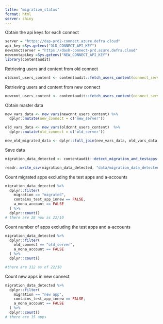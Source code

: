 ```yaml
---
title: "migration_status"
format: html
server: shiny
---
```


Obtain the api keys for each connect 

```r
server = "https://dap-prd2-connect.azure.defra.cloud"
api_key =Sys.getenv("OLD_CONNECT_API_KEY")
newcnnctserver = "https://dash-connect-prd.azure.defra.cloud"
newcnntapikey =Sys.getenv("NEW_CONNECT_API_KEY")
library(contentaudit)

```

Retrieving users and content from old connect

```r

oldcnnt_users_content <- contentaudit::fetch_users_content(connect_server = server, connect_api_key = api_key)

```

Retrieving users and content from new connect
```r
newcnnt_users_content <- contentaudit::fetch_users_content(connect_server = newcnnctserver, connect_api_key = newcnntapikey)
```


Obtain master data 
```r
new_vars_data <- new_vars(newcnnt_users_content) %>%
  dplyr::mutate(new_connect = c('new_server'))

old_vars_data <- new_vars(oldcnnt_users_content)  %>%
  dplyr::mutate(old_connect = c('old_server'))

new_old_migrated_data <- dplyr::full_join(new_vars_data, old_vars_data)

```

Save data 
```r
migration_data_detected <- contentaudit::detect_migration_and_testapps(new_old_migrated_data, threshold = 0.6)

readr::write_csv(migration_data_detected, "data/migration_data_detected.csv")
```

Count migrated apps excluding the test apps and a-accounts
```r
migration_data_detected %>%
  dplyr::filter(
    migration == "migrated",
    contains_test_app_innew == FALSE,
    a_nona_account == FALSE
  ) %>%
  dplyr::count()
# there are 28 now as 22/10
```


Count number of apps excluding the test apps and a-accounts
```r
migration_data_detected %>%
  dplyr::filter(
    old_connect == "old_server",
    a_nona_account == FALSE
  ) %>%
  dplyr::count()

#there are 312 as of 22/10
```

Count new apps in new connect
```r
migration_data_detected %>%
  dplyr::filter(
    migration == "new app",
    contains_test_app_innew == FALSE,
    a_nona_account == FALSE
  ) %>%
  dplyr::count()
# there are 15 apps 
```


